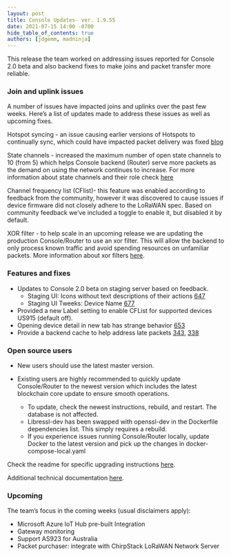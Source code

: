 ```yaml
---
layout: post
title: Console Updates- ver. 1.9.55
date: 2021-07-15 14:00 -0700
hide_table_of_contents: true
authors: [jdgemm, madninja]
---
```


This release the team worked on addressing issues reported for Console 2.0 beta and also backend
fixes to make joins and packet transfer more reliable.

<!--truncate-->

### Join and uplink issues

A number of issues have impacted joins and uplinks over the past few weeks. Here’s a list of updates
made to address these issues as well as upcoming fixes.

Hotspot syncing - an issue causing earlier versions of Hotspots to continually sync, which could
have impacted packet delivery was fixed
[blog](https://engineering.helium.comhttps://docs.helium.com/blog/2021/07/11/blockchain-release-snapshot-performance-update.html)

State channels - increased the maximum number of open state channels to 10 (from 5) which helps
Console backend (Router) serve more packets as the demand on using the network continues to
increase. For more information about state channels and their role check
[here](https://blog.helium.com/helium-state-channels-383ade2368d0)

Channel frequency list (CFlist)- this feature was enabled according to feedback from the community,
however it was discovered to cause issues if device firmware did not closely adhere to the LoRaWAN
spec. Based on community feedback we’ve included a toggle to enable it, but disabled it by default.

XOR filter - to help scale in an upcoming release we are updating the production Console/Router to
use an xor filter. This will allow the backend to only process known traffic and avoid spending
resources on unfamiliar packets. More information about xor filters
[here](https://docs.helium.com/lorawan-on-helium/#join-request-frames-and-filters).

### Features and fixes

- Updates to Console 2.0 beta on staging server based on feedback.
  - Staging UI: Icons without text descriptions of their actions
    [647](https://github.com/helium/console/issues/674)
  - Staging UI Tweeks: Device Name [677](https://github.com/helium/console/issues/677)
- Provided a new Label setting to enable CFList for supported devices US915 (default off).
- Opening device detail in new tab has strange behavior
  [653](https://github.com/helium/console/issues/653)
- Provide a backend cache to help address late packets
  [343](https://github.com/helium/router/issues/343),
  [338](https://github.com/helium/router/issues/338)

### Open source users

- New users should use the latest master version.

- Existing users are highly recommended to quickly update Console/Router to the newest version which
  includes the latest blockchain core update to ensure smooth operations.
  - To update, check the newest instructions, rebuild, and restart. The database is not affected.
  - Libressl-dev has been swapped with openssl-dev in the Dockerfile dependencies list. This simply
    requires a rebuild.
  - If you experience issues running Console/Router locally, update Docker to the latest version and
    pick up the changes in docker-compose-local.yaml

Check the readme for specific upgrading instructions
[here](https://github.com/helium/console#upgrading-your-open-source-consolerouter).

Additional technical documentation
[here](https://docs.helium.com/use-the-network/run-console/#console-setup).

### Upcoming

The team’s focus in the coming weeks (usual disclaimers apply):

- Microsoft Azure IoT Hub pre-built Integration
- Gateway monitoring
- Support AS923 for Australia
- Packet purchaser: integrate with ChirpStack LoRaWAN Network Server
